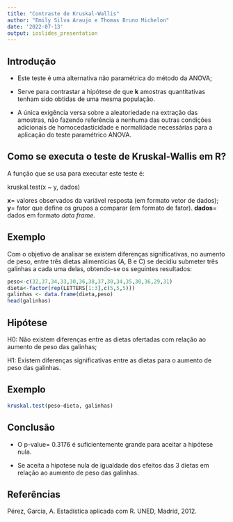 ---
title: "Contraste de Kruskal-Wallis"
author: "Emily Silva Araujo e Thomas Bruno Michelon"
date: '2022-07-13'
output: ioslides_presentation
---

## Introdução

-   Este teste é uma alternativa não paramétrica do método da ANOVA;

-   Serve para contrastar a hipótese de que **k** amostras quantitativas tenham sido obtidas de uma mesma população.\

-   A única exigência versa sobre a aleatoriedade na extração das amostras, não fazendo referência a nenhuma das outras condições adicionais de homocedasticidade e normalidade necessárias para a aplicação do teste paramétrico ANOVA.

## Como se executa o teste de Kruskal-Wallis em R?

A função que se usa para executar este teste é:

kruskal.test(x \~ y, dados)

**x**= valores observados da variável resposta (em formato vetor de dados);\
**y**= fator que define os grupos a comparar (em formato de fator). **dados**= dados em formato *data frame*.

## Exemplo

Com o objetivo de analisar se existem diferenças significativas, no aumento de peso, entre três dietas alimentícias (A, B e C) se decidiu submeter três galinhas a cada uma delas, obtendo-se os seguintes resultados:

```{r, echo = TRUE}
peso<-c(32,37,34,33,30,36,38,37,30,34,35,30,36,29,31)
dieta<-factor(rep(LETTERS[1:3],c(5,5,5)))
galinhas <- data.frame(dieta,peso)
head(galinhas)
```

## Hipótese

H0: Não existem diferenças entre as dietas ofertadas com relação ao aumento de peso das galinhas;

H1: Existem diferenças significativas entre as dietas para o aumento de peso das galinhas.

## Exemplo

```{r, echo = TRUE}
kruskal.test(peso~dieta, galinhas)
```

## Conclusão

-   O p-value= 0.3176 é suficientemente grande para aceitar a hipótese nula.

-   Se aceita a hipotese nula de igualdade dos efeitos das 3 dietas em relação ao aumento de peso das galinhas.

## Referências

Pérez, Garcia, A. Estadística aplicada com R. UNED, Madrid, 2012.
